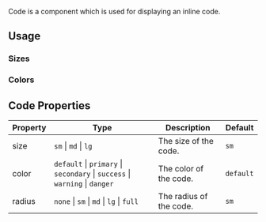 
Code is a component which is used for displaying an inline code.

## Usage

<CodeDemo code={codeContent.usage} />

### Sizes

<CodeDemo code={codeContent.sizes} />

### Colors

<CodeDemo code={codeContent.colors} />

## Code Properties

| Property | Type                                                                        | Description             | Default   |
| -------- | --------------------------------------------------------------------------- | ----------------------- | --------- |
| size     | `sm` \| `md` \| `lg`                                                        | The size of the code.   | `sm`      |
| color    | `default` \| `primary` \| `secondary` \| `success` \| `warning` \| `danger` | The color of the code.  | `default` |
| radius   | `none` \| `sm` \| `md` \| `lg` \| `full`                                    | The radius of the code. | `sm`      |
